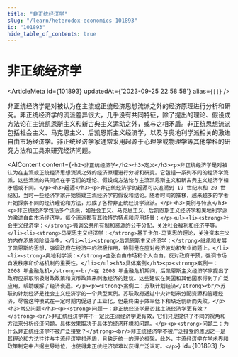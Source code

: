 ```yaml
---
title: "非正统经济学"
slug: "/learn/heterodox-economics-101893"
id: "101893"
hide_table_of_contents: true
---
```



# 非正统经济学

<ArticleMeta id={101893} updatedAt={'2023-09-25 22:58:58'} alias={`[]`} />
<div className='border-solid border-b border-t-0 my-4 border-[var(--ifm-color-gray-300)]' />

非正统经济学是对被认为在主流或正统经济思想流派之外的经济原理进行分析和研究。非正统经济学的流派差异很大，几乎没有共同特征，除了提出的理论、假设或方法论在主流凯恩斯主义和新古典主义运动之外，或与之相矛盾。非正统思想流派包括社会主义、马克思主义、后凯恩斯主义经济学，以及与奥地利学派相关的激进自由市场经济学。非正统经济学家通常采用起源于心理学或物理学等其他学科的研究方法和工具来研究经济问题。

<AIContent content={`<h2>非正统经济学</h2><h3>定义</h3><p>非正统经济学是对被认为在主流或正统经济思想流派之外的经济原理进行分析和研究。它包括一系列不同的经济学流派，这些流派的共同点在于它们的理论、假设或方法论与主流凯恩斯主义和新古典主义经济学相矛盾或不同。</p><h3>起源</h3><p>非正统经济学的起源可以追溯到 19 世纪末和 20 世纪初，当时一些经济学家开始质疑主流经济学的假设和结论。随着时间的推移，越来越多的学者开始探索不同的经济理论和方法，形成了各种非正统经济学流派。</p><h3>类别与特点</h3><p>非正统经济学包括多个流派，如社会主义、马克思主义、后凯恩斯主义经济学和奥地利学派的激进自由市场经济学。每个流派都有其独特的特点和应用场景：</p><ul><li><strong>社会主义经济学：</strong>强调公共所有制和资源的公平分配，关注社会福利和经济平等。</li><li><strong>马克思主义经济学：</strong>基于卡尔·马克思的理论，关注资本主义的内在矛盾和阶级斗争。</li><li><strong>后凯恩斯主义经济学：</strong>继承和发展了凯恩斯的思想，强调政府在经济中的积极作用，特别是在应对经济波动和失业问题上。</li><li><strong>奥地利学派：</strong>主张自由市场和个人自由，反对政府干预，强调市场自发秩序和价格机制的重要性。</li></ul><h3>具体案例</h3><p><strong>案例一：2008 年金融危机</strong><br/>在 2008 年金融危机期间，后凯恩斯主义经济学家提出了政府应采取积极财政政策和货币政策来刺激经济的建议。这些建议在美国和其他国家得到了广泛应用，帮助缓解了经济衰退。</p><p><strong>案例二：苏联计划经济</strong><br/>苏联的计划经济是社会主义经济学的一个典型案例。苏联政府通过中央计划来分配资源和管理经济，尽管这种模式在一定时期内促进了工业化，但最终由于效率低下和缺乏创新而失败。</p><h3>常见问题</h3><p><strong>问题一：非正统经济学是否比主流经济学更有效？</strong><br/>非正统经济学并不一定比主流经济学更有效，它们只是提供了不同的视角和方法来分析经济问题。具体效果取决于具体的经济环境和问题。</p><p><strong>问题二：为什么非正统经济学不被广泛接受？</strong><br/>非正统经济学不被广泛接受的原因之一是其理论和方法往往与主流经济学相矛盾，且缺乏统一的理论框架。此外，主流经济学在学术界和政策制定中占据主导地位，也使得非正统经济学难以获得广泛认可。</p>`} id={101893} />
